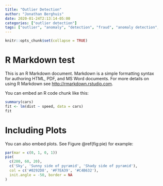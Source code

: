 ```yaml
---
title: "Outlier Detection"
author: "Jonathan Berghuis"
date: 2020-01-24T2:13:14-05:00
categories: ["outlier detection"]
tags: ["outlier", "anomaly", "detection", "fraud", "anomaly detection", "outlier detection", "fraud detecction", "analysis"]
---
```


```r
knitr::opts_chunk$set(collapse = TRUE)
```

# R Markdown test

This is an R Markdown document. Markdown is a simple formatting syntax for authoring HTML, PDF, and MS Word documents. For more details on using R Markdown see <http://rmarkdown.rstudio.com>.

You can embed an R code chunk like this:

```r
summary(cars)
fit <- lm(dist ~ speed, data = cars)
fit
```

# Including Plots

You can also embed plots. See Figure \@ref(fig:pie) for example:

```r
par(mar = c(0, 1, 0, 1))
pie(
  c(280, 60, 20),
  c('Sky', 'Sunny side of pyramid', 'Shady side of pyramid'),
  col = c('#0292D8', '#F7EA39', '#C4B632'),
  init.angle = -50, border = NA
)
```

